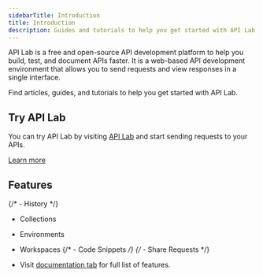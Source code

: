 ```yaml
---
sidebarTitle: Introduction
title: Introduction
description: Guides and tutorials to help you get started with API Lab.
---
```


API Lab is a free and open-source API development platform to help you build, test, and document APIs faster. It is a web-based API development environment that allows you to send requests and view responses in a single interface.

Find articles, guides, and tutorials to help you get started with API Lab.

## Try API Lab

You can try API Lab by visiting [API Lab](https://s.dpway.io/apilab) and start sending requests to your APIs.

[Learn more](/documentation/getting-started/introduction)

## Features

{/* - History */}
- Collections
- Environments
- Workspaces
{/* - Code Snippets */}
{/* - Share Requests */}

- Visit [documentation tab](/documentation/getting-started/introduction) for full list of features.

